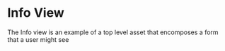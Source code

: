 
<Meta title="Reference Assets/Image" component={Info} />

# Info View

The Info view is an example of a top level asset that encomposes a form that a user might see

<Canvas>
  <Story name="Image">
    <StoryWrapper>
      <PlayerStory flow={imageFlow} />
    </StoryWrapper>
  </Story>
</Canvas>